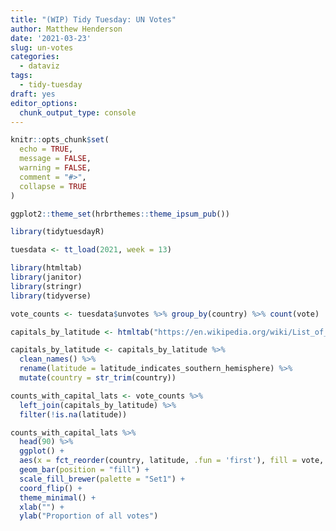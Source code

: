 ```yaml
---
title: "(WIP) Tidy Tuesday: UN Votes"
author: Matthew Henderson
date: '2021-03-23'
slug: un-votes
categories:
  - dataviz
tags:
  - tidy-tuesday
draft: yes
editor_options: 
  chunk_output_type: console
---
```


```r
knitr::opts_chunk$set(
  echo = TRUE,
  message = FALSE,
  warning = FALSE,
  comment = "#>",
  collapse = TRUE
)

ggplot2::theme_set(hrbrthemes::theme_ipsum_pub())
```

```r
library(tidytuesdayR)

tuesdata <- tt_load(2021, week = 13)
```

```r
library(htmltab)
library(janitor)
library(stringr)
library(tidyverse)

vote_counts <- tuesdata$unvotes %>% group_by(country) %>% count(vote)

capitals_by_latitude <- htmltab("https://en.wikipedia.org/wiki/List_of_national_capitals_by_latitude", which = 2)

capitals_by_latitude <- capitals_by_latitude %>%
  clean_names() %>%
  rename(latitude = latitude_indicates_southern_hemisphere) %>%
  mutate(country = str_trim(country))

counts_with_capital_lats <- vote_counts %>%
  left_join(capitals_by_latitude) %>%
  filter(!is.na(latitude))

counts_with_capital_lats %>%
  head(90) %>%
  ggplot() +
  aes(x = fct_reorder(country, latitude, .fun = 'first'), fill = vote, weight = n) +
  geom_bar(position = "fill") +
  scale_fill_brewer(palette = "Set1") +
  coord_flip() +
  theme_minimal() +
  xlab("") +
  ylab("Proportion of all votes")
```

